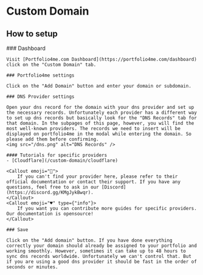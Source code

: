 
# Custom Domain

## How to setup
<Steps>
    ### Dashboard

    Visit [Portfolio4me.com Dashboard](https://portfolio4me.com/dashboard) click on the "Custom Domain" tab.

    ### Portfolio4me settings

    Click on the "Add Domain" button and enter your domain or subdomain.

    ### DNS Provider settings

    Open your dns record for the domain with your dns provider and set up the necessary records. Unfortunately each provider has a different way to set up dns records but basically look for the "DNS Records" tab for that domain. In the subpages of this page, however, you will find the most well-known providers. The records we need to insert will be displayed on portfolio4me in the modal while entering the domain. So please add them before confirming.
    <img src="/dns.png" alt="DNS Records" />

    #### Tutorials for specific providers
    - [Cloudflare](/custom-domain/cloudflare)

    <Callout emoji="🚧">
        If you can't find your provider here, please refer to their official documentation or contact their support. If you have any questions, feel free to ask in our [Discord](https://discord.gg/KMgJykBwqr).
    </Callout>
    <Callout emoji="♥️" type={"info"}>
        If you want you can contribute more guides for specific providers. Our documentation is opensource!
    </Callout>

    ### Save

    Click on the "Add domain" button. If you have done everything correctly your domain should already be assigned to your portfolio and working smoothly. However, sometimes it can take up to 48 hours to sync dns records worldwide. Unfortunately we can't control that. But if you are using a good dns provider it should be fast in the order of seconds or minutes.
</Steps>